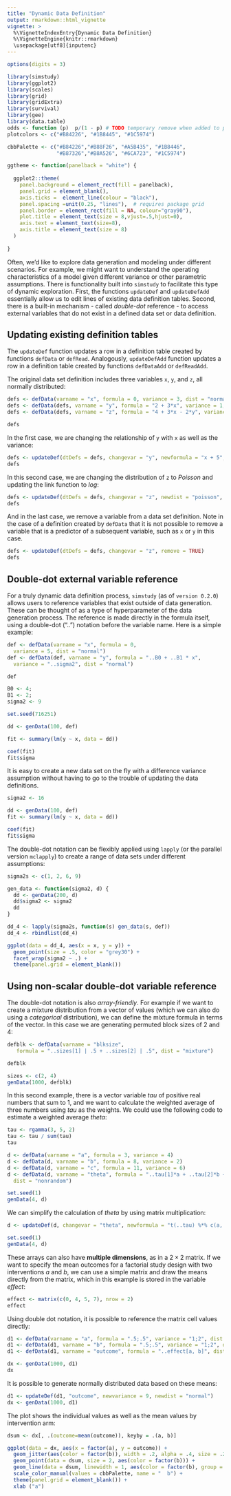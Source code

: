 ```yaml
---
title: "Dynamic Data Definition"
output: rmarkdown::html_vignette
vignette: >
  %\VignetteIndexEntry{Dynamic Data Definition}
  %\VignetteEngine{knitr::rmarkdown}
  \usepackage[utf8]{inputenc}
---
```


```r
options(digits = 3)

library(simstudy)
library(ggplot2)
library(scales)
library(grid)
library(gridExtra)
library(survival)
library(gee)
library(data.table)
odds <- function (p)  p/(1 - p) # TODO temporary remove when added to package
plotcolors <- c("#B84226", "#1B8445", "#1C5974")

cbbPalette <- c("#B84226","#B88F26", "#A5B435", "#1B8446",
                "#B87326","#B8A526", "#6CA723", "#1C5974") 

ggtheme <- function(panelback = "white") {
  
  ggplot2::theme(
    panel.background = element_rect(fill = panelback),
    panel.grid = element_blank(),
    axis.ticks =  element_line(colour = "black"),
    panel.spacing =unit(0.25, "lines"),  # requires package grid
    panel.border = element_rect(fill = NA, colour="gray90"), 
    plot.title = element_text(size = 8,vjust=.5,hjust=0),
    axis.text = element_text(size=8),
    axis.title = element_text(size = 8)
  )  
  
}

```

Often, we'd like to explore data generation and modeling under different scenarios. For example, we might want to understand the operating characteristics of a model given different variance or other parametric assumptions. There is functionality built into `simstudy` to facilitate this type of dynamic exploration. First, the functions `updateDef` and `updateDefAdd` essentially allow us to edit lines of existing data definition tables. Second, there is a built-in mechanism - called *double-dot*  reference - to access external variables that do not exist in a defined data set or data definition.

## Updating existing definition tables

The `updateDef` function updates a row in a definition table created by functions `defData` or `defRead`. Analogously, `updateDefAdd` function updates a row in a definition table created by functions `defDataAdd` or `defReadAdd`. 

The original data set definition includes three variables `x`, `y`, and `z`, all normally distributed:

```r
defs <- defData(varname = "x", formula = 0, variance = 3, dist = "normal")
defs <- defData(defs, varname = "y", formula = "2 + 3*x", variance = 1, dist = "normal")
defs <- defData(defs, varname = "z", formula = "4 + 3*x - 2*y", variance = 1, dist = "normal")

defs
```

In the first case, we are changing the relationship of `y` with `x` as well as the variance:

```r
defs <- updateDef(dtDefs = defs, changevar = "y", newformula = "x + 5", newvariance = 2)
defs
```

In this second case, we are changing the distribution of `z` to *Poisson* and updating the link function to *log*:

```r
defs <- updateDef(dtDefs = defs, changevar = "z", newdist = "poisson", newlink = "log")
defs
```

And in the last case, we remove a variable from a data set definition. Note in the case of a definition created by `defData` that it is not possible to remove a variable that is a predictor of a subsequent variable, such as `x` or `y` in this case.

```r
defs <- updateDef(dtDefs = defs, changevar = "z", remove = TRUE)
defs
```

## Double-dot external variable reference

For a truly dynamic data definition process, `simstudy` (as of `version 0.2.0`) allows users to reference variables that exist outside of data generation. These can be thought of as a type of hyperparameter of the data generation process. The reference is made directly in the formula itself, using a double-dot ("..") notation before the variable name. Here is a simple example:

```r
def <- defData(varname = "x", formula = 0, 
  variance = 5, dist = "normal")
def <- defData(def, varname = "y", formula = "..B0 + ..B1 * x", 
  variance = "..sigma2", dist = "normal")

def
```

```r
B0 <- 4;
B1 <- 2;
sigma2 <- 9

set.seed(716251)

dd <- genData(100, def)

fit <- summary(lm(y ~ x, data = dd))

coef(fit)
fit$sigma
```

It is easy to create a new data set on the fly with a difference variance assumption without having to go to the trouble of updating the data definitions.

```r
sigma2 <- 16

dd <- genData(100, def)
fit <- summary(lm(y ~ x, data = dd))

coef(fit)
fit$sigma
```

The double-dot notation can be flexibly applied using `lapply` (or the parallel version `mclapply`) to create a range of data sets under different assumptions:

```r
sigma2s <- c(1, 2, 6, 9)

gen_data <- function(sigma2, d) {
  dd <- genData(200, d)
  dd$sigma2 <- sigma2
  dd
}

dd_4 <- lapply(sigma2s, function(s) gen_data(s, def))
dd_4 <- rbindlist(dd_4)

ggplot(data = dd_4, aes(x = x, y = y)) +
  geom_point(size = .5, color = "grey30") +
  facet_wrap(sigma2 ~ .) +
  theme(panel.grid = element_blank())
```

## Using non-scalar double-dot variable reference

The double-dot notation is also *array-friendly*. For example if we want to create a mixture distribution from a vector of values (which we can also do using a *categorical* distribution), we can define the mixture formula in terms of the vector. In this case we are generating permuted block sizes of 2 and 4:

```r
defblk <- defData(varname = "blksize", 
   formula = "..sizes[1] | .5 + ..sizes[2] | .5", dist = "mixture")

defblk
```

```r
sizes <- c(2, 4)
genData(1000, defblk)
```

In this second example, there is a vector variable *tau* of positive real numbers that sum to 1, and we want to calculate the weighted average of three numbers using *tau* as the weights. We could use the following code to estimate a weighted average *theta*:

```r
tau <- rgamma(3, 5, 2)
tau <- tau / sum(tau)
tau

d <- defData(varname = "a", formula = 3, variance = 4)
d <- defData(d, varname = "b", formula = 8, variance = 2)
d <- defData(d, varname = "c", formula = 11, variance = 6)
d <- defData(d, varname = "theta", formula = "..tau[1]*a + ..tau[2]*b + ..tau[3]*c", 
  dist = "nonrandom")

set.seed(1)
genData(4, d)
```

We can simplify the calculation of *theta* by using matrix multiplication:

```r
d <- updateDef(d, changevar = "theta", newformula = "t(..tau) %*% c(a, b, c)")

set.seed(1)
genData(4, d)
```

These arrays can also have **multiple dimensions**, as in a $2 \times 2$ matrix. If we want to specify the mean outcomes for a factorial study design with two interventions $a$ and $b$, we can use a simple matrix and draw the means directly from the matrix, which in this example is stored in the variable *effect*:

```r
effect <- matrix(c(0, 4, 5, 7), nrow = 2)
effect
```

Using double dot notation, it is possible to reference the matrix cell values directly:

```r
d1 <- defData(varname = "a", formula = ".5;.5", variance = "1;2", dist = "categorical")
d1 <- defData(d1, varname = "b", formula = ".5;.5", variance = "1;2", dist = "categorical")
d1 <- defData(d1, varname = "outcome", formula = "..effect[a, b]", dist="nonrandom")
```

```r
dx <- genData(1000, d1)
dx
```

It is possible to generate normally distributed data based on these means:

```r
d1 <- updateDef(d1, "outcome", newvariance = 9, newdist = "normal")
dx <- genData(1000, d1)
```

The plot shows the individual values as well as the mean values by intervention arm:

```r
dsum <- dx[, .(outcome=mean(outcome)), keyby = .(a, b)]

ggplot(data = dx, aes(x = factor(a), y = outcome)) +
  geom_jitter(aes(color = factor(b)), width = .2, alpha = .4, size = .2) +
  geom_point(data = dsum, size = 2, aes(color = factor(b))) + 
  geom_line(data = dsum, linewidth = 1, aes(color = factor(b), group = factor(b))) +
  scale_color_manual(values = cbbPalette, name = "  b") +
  theme(panel.grid = element_blank()) +
  xlab ("a")
```





